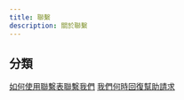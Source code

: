 ```yaml
---
title: 聯繫
description: 關於聯繫
---
```

## 分類
[如何使用聯繫表聯繫我們](/docs/contact/form "如何使用聯繫表聯繫我們")
[我們何時回復幫助請求](/docs/contact/speed "我們何時回復幫助請求")
